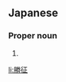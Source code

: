 ==Japanese==
{{ja-kanjitab|かつ|ゆき|yomi=kun}}

===Proper noun===
{{ja-pos|かつゆき|proper}}

# {{given name|male|lang=ja|sort=かつゆき}}

[[li:勝征]]